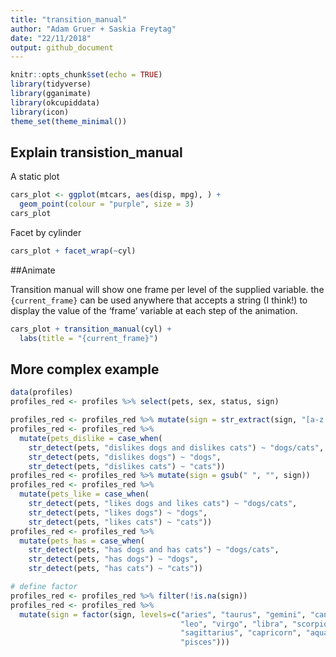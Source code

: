 ```yaml
---
title: "transition_manual"
author: "Adam Gruer + Saskia Freytag"
date: "22/11/2018"
output: github_document
---
```


```r
knitr::opts_chunk$set(echo = TRUE)
library(tidyverse)
library(gganimate)
library(okcupiddata)
library(icon)
theme_set(theme_minimal())
```

## Explain transistion_manual

A static plot
```r
cars_plot <- ggplot(mtcars, aes(disp, mpg), ) + 
  geom_point(colour = "purple", size = 3) 
cars_plot

```

Facet by cylinder
```r
cars_plot + facet_wrap(~cyl)

```

##Animate

Transition manual will show one frame per level of the supplied variable.
the `{current_frame}` can be used anywhere that accepts a string (I think!)
to display the value of the 'frame' variable at each step of the animation.

```r
cars_plot + transition_manual(cyl) +
  labs(title = "{current_frame}")
```

## More complex example

```r
data(profiles)
profiles_red <- profiles %>% select(pets, sex, status, sign)

profiles_red <- profiles_red %>% mutate(sign = str_extract(sign, "[a-z']+[[:space:]]"))
profiles_red <- profiles_red %>% 
  mutate(pets_dislike = case_when(
    str_detect(pets, "dislikes dogs and dislikes cats") ~ "dogs/cats",
    str_detect(pets, "dislikes dogs") ~ "dogs", 
    str_detect(pets, "dislikes cats") ~ "cats"))
profiles_red <- profiles_red %>% mutate(sign = gsub(" ", "", sign))
profiles_red <- profiles_red %>% 
  mutate(pets_like = case_when(
    str_detect(pets, "likes dogs and likes cats") ~ "dogs/cats",
    str_detect(pets, "likes dogs") ~ "dogs", 
    str_detect(pets, "likes cats") ~ "cats"))
profiles_red <- profiles_red %>% 
  mutate(pets_has = case_when(
    str_detect(pets, "has dogs and has cats") ~ "dogs/cats",
    str_detect(pets, "has dogs") ~ "dogs", 
    str_detect(pets, "has cats") ~ "cats"))

# define factor
profiles_red <- profiles_red %>% filter(!is.na(sign))
profiles_red <- profiles_red %>% 
  mutate(sign = factor(sign, levels=c("aries", "taurus", "gemini", "cancer",
                                      "leo", "virgo", "libra", "scorpio",
                                      "sagittarius", "capricorn", "aquarius",
                                      "pisces"))) 
```


